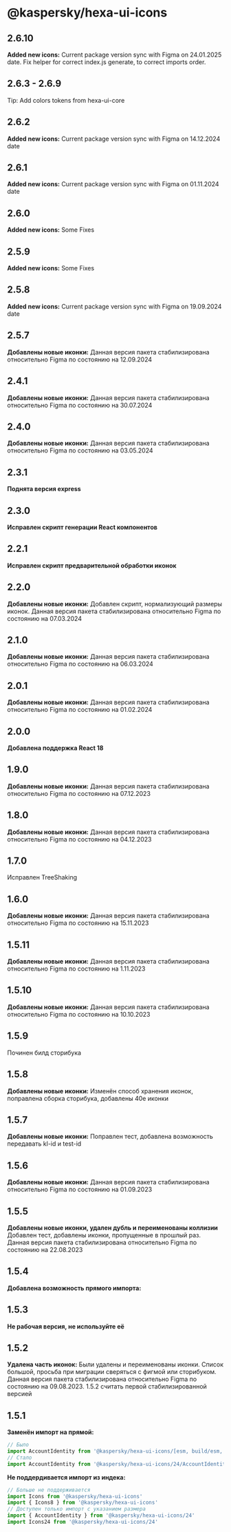 # @kaspersky/hexa-ui-icons

## 2.6.10
**Added new icons:**
Current package version sync with Figma on 24.01.2025 date.
Fix helper for correct index.js generate, to correct imports order.

## 2.6.3 - 2.6.9
Tip: Add colors tokens from hexa-ui-core

## 2.6.2
**Added new icons:**
Current package version sync with Figma on 14.12.2024 date

## 2.6.1
**Added new icons:**
Current package version sync with Figma on 01.11.2024 date

## 2.6.0
**Added new icons:**
Some Fixes

## 2.5.9
**Added new icons:**
Some Fixes

## 2.5.8
**Added new icons:**
Current package version sync with Figma on 19.09.2024 date

## 2.5.7
**Добавлены новые иконки:**
Данная версия пакета стабилизирована относительно Figma по состоянию на 12.09.2024

## 2.4.1
**Добавлены новые иконки:**
Данная версия пакета стабилизирована относительно Figma по состоянию на 30.07.2024

## 2.4.0
**Добавлены новые иконки:**
Данная версия пакета стабилизирована относительно Figma по состоянию на 03.05.2024

## 2.3.1
**Поднята версия express**

## 2.3.0
**Исправлен скрипт генерации React компонентов**

## 2.2.1
**Исправлен скрипт предварительной обработки иконок**

## 2.2.0
**Добавлены новые иконки:**
Добавлен скрипт, нормализующий размеры иконок.
Данная версия пакета стабилизирована относительно Figma по состоянию на 07.03.2024

## 2.1.0
**Добавлены новые иконки:**
Данная версия пакета стабилизирована относительно Figma по состоянию на 06.03.2024

## 2.0.1
**Добавлены новые иконки:**
Данная версия пакета стабилизирована относительно Figma по состоянию на 01.02.2024

## 2.0.0
**Добавлена поддержка React 18**

## 1.9.0
**Добавлены новые иконки:**
Данная версия пакета стабилизирована относительно Figma по состоянию на 07.12.2023

## 1.8.0
**Добавлены новые иконки:**
Данная версия пакета стабилизирована относительно Figma по состоянию на 04.12.2023

## 1.7.0
Исправлен TreeShaking

## 1.6.0
**Добавлены новые иконки:**
Данная версия пакета стабилизирована относительно Figma по состоянию на 15.11.2023

## 1.5.11
**Добавлены новые иконки:**
Данная версия пакета стабилизирована относительно Figma по состоянию на 1.11.2023

## 1.5.10
**Добавлены новые иконки:**
Данная версия пакета стабилизирована относительно Figma по состоянию на 10.10.2023

## 1.5.9
Починен билд сторибука

## 1.5.8
**Добавлены новые иконки:**
Изменён способ хранения иконок, поправлена сборка сторибука, добавлены 40е иконки

## 1.5.7
**Добавлены новые иконки:**
Поправлен тест, добавлена возможность передавать kl-id и test-id

## 1.5.6
**Добавлены новые иконки:**
Данная версия пакета стабилизирована относительно Figma по состоянию на 01.09.2023

## 1.5.5
**Добавлены новые иконки, удален дубль и переименованы коллизии**
Добавлен тест, добавлены иконки, пропущенные в прошлый раз.
Данная версия пакета стабилизирована относительно Figma по состоянию на 22.08.2023

## 1.5.4
**Добавлена возможность прямого импорта:**

## 1.5.3
**Не рабочая версия, не используйте её**

## 1.5.2
**Удалена часть иконок:**
Были удалены и переименованы иконки. Список большой, просьба при миграции сверяться с фигмой или сторибуком.
Данная версия пакета стабилизирована относительно Figma по состоянию на 09.08.2023.
1.5.2 считать первой стабилизированной версией

## 1.5.1
**Заменён импорт на прямой:**
``` js
// Было
import AccountIdentity from '@kaspersky/hexa-ui-icons/[esm, build/esm, ...]/24/AccountIdentity'
// Стало
import AccountIdentity from '@kaspersky/hexa-ui-icons/24/AccountIdentity'
```
**Не поддердивается импорт из индека:**
``` js
// Больше не поддерживается
import Icons from '@kaspersky/hexa-ui-icons'
import { Icons8 } from '@kaspersky/hexa-ui-icons'
// Доступен только импорт с указанием размера
import { AccountIdentity } from '@kaspersky/hexa-ui-icons/24'
import Icons24 from '@kaspersky/hexa-ui-icons/24'
```
